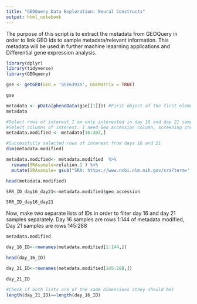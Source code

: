 ```yaml
---
title: "GEOQuery Data Exploration: Neural Constructs"
output: html_notebook
---
```


The purpose of this script is to extract the metadata from GEOQuery in order to link GEO Ids to sample metadata/relevant information. This metadata will be used in further machine leaarning applications and Differential gene expression analysis. 

```r

library(dplyr)
library(tidyverse)
library(GEOquery)
```

```r
gse <- getGEO(GEO = 'GSE63935', GSEMatrix = TRUE)
```
```r
gse
```
```r

metadata <- pData(phenoData(gse[[1]])) #First object of the first element in the list. 
metadata
```


```r
#Select rows of interest I am only interested in day 16 and day 21 samples. These occur in rows 16:303 of the metadata daaframe
#Select columns of interest. I need Geo accession column, screening chemicals:ch1,title, and relation.1
metadata.modified <- metadata[16:303,]

```
```r
#Successfully selected rows of interest from days 16 and 21
dim(metadata.modified)
```


```r
metadata.modified<- metadata.modified  %>%
  rename(SRAsample=relation.1 ) %>%
  mutate(SRAsample= gsub("SRA: https://www.ncbi.nlm.nih.gov/sra?term=", "", SRAsample)) 
```
```r
head(metadata.modified)
```

```r
SRR_ID_day16_day21<-metadata.modified$geo_accession
```
```r
SRR_ID_day16_day21
```
Now, make two separate lists of IDs in order to filter day 16 and day 21 samples separately.
Day 16 samples are rows 1:144 of metadata.modified, Day 21 samples are rows 145:288
```r
metadata.modified
```
```r
day_16_ID<-rownames(metadata.modified[1:144,])
```


```r
head(day_16_ID)
```

```r
day_21_ID<-rownames(metadata.modified[145:288,])
```

```r
day_21_ID
```
```r
#Check if both lists are of the same dimensions (they should be)
length(day_21_ID)==length(day_16_ID)
```






